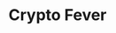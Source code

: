 ---
title: "Crypto Fever"
publishedAt: "2021-01-01"
summary: "A 2-32 player free for all multiplayer game where the goal is to capture the payload (bitcoint wallet) before other players do."
images:
  - "/images/side-projects/Crypto Fever/Crypto Splash.mp4"
  - "/images/side-projects/Crypto Fever/Crypto Lobby.mp4"
  - "/images/side-projects/Crypto Fever/Crypto Fever Gameplay.mp4"
objectFit: "contain"
team:
  - name: "Daniel Casadevall Pino"
    role: "Code"
    avatar: "/images/dcp.png"
    linkedIn: "https://www.linkedin.com/in/dcasadevall/"
  - name: "Daniel Chamberlin"
    role: "Art"
    avatar: "/images/dc.jpeg"
    linkedIn: "https://www.linkedin.com/in/danielchamberlin/"
  - name: "Chris Seguritan"
    role: "Art"
    avatar: "/images/chris.jpeg"
    linkedIn: "https://www.linkedin.com/in/chrisseguritan/"
link: "https://v3.globalgamejam.org/2021/games/crypto-fever-1"
--- 